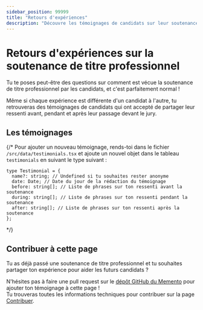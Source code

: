 ```yaml
---
sidebar_position: 99999
title: "Retours d'expériences"
description: "Découvre les témoignages de candidats sur leur soutenance de titre professionnel : leurs ressentis avant, pendant et après leur passage devant le jury."
---
```



# Retours d'expériences sur la soutenance de titre professionnel

Tu te poses peut-être des questions sur comment est vécue la soutenance de titre professionnel par les candidats,
et c'est parfaitement normal !

Même si chaque expérience est différente d'un candidat à l'autre, tu retrouveras des témoignages de candidats qui ont
accepté de partager leur ressenti avant, pendant et après leur passage devant le jury.

## Les témoignages

<Testimonials />

{/*
Pour ajouter un nouveau témoignage, rends-toi dans le fichier `/src/data/testimonials.tsx` et ajoute un nouvel objet
dans le tableau `testimonials` en suivant le type suivant :

```tsx
type Testimonial = {
  name?: string; // Undefined si tu souhaites rester anonyme
  date: Date; // Date du jour de la rédaction du témoignage
  before: string[]; // Liste de phrases sur ton ressenti avant la soutenance
  during: string[]; // Liste de phrases sur ton ressenti pendant la soutenance
  after: string[]; // Liste de phrases sur ton ressenti après la soutenance
};

```
*/}

## Contribuer à cette page

Tu as déjà passé une soutenance de titre professionnel et tu souhaites partager ton expérience pour aider les futurs candidats ?

N'hésites pas à faire une pull request sur le [dépôt GitHub du Memento](https://github.com/preparation-tp/memento-dev) pour ajouter ton témoignage à cette page !  
Tu trouveras toutes les informations techniques pour contribuer sur la page [Contribuer](/contribuer).